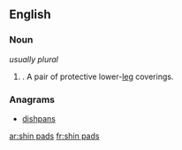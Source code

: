 ==English==

===Noun===
{{head|en|plural|head=[[shin]] [[pad]]s}}  ''usually plural''

# {{plural of|shin pad|lang=en}}.  A pair of protective lower-[[leg]] coverings.

===Anagrams===
* [[dishpans#English|dishpans]]

[[ar:shin pads]]
[[fr:shin pads]]